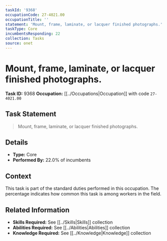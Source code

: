 ```yaml
---
taskId: '9368'
occupationCode: 27-4021.00
occupationTitle: ''
statement: 'Mount, frame, laminate, or lacquer finished photographs.'
taskType: Core
incumbentsResponding: 22
collection: Tasks
source: onet
---
```

# Mount, frame, laminate, or lacquer finished photographs.

**Task ID:** 9368
**Occupation:** [[../Occupations|Occupation]] with code `27-4021.00`

## Task Statement

> Mount, frame, laminate, or lacquer finished photographs.

## Details

- **Type:** Core
- **Performed By:** 22.0% of incumbents

## Context

This task is part of the standard duties performed in this occupation. The percentage indicates how common this task is among workers in the field.

## Related Information

- **Skills Required:** See [[../Skills|Skills]] collection
- **Abilities Required:** See [[../Abilities|Abilities]] collection
- **Knowledge Required:** See [[../Knowledge|Knowledge]] collection
